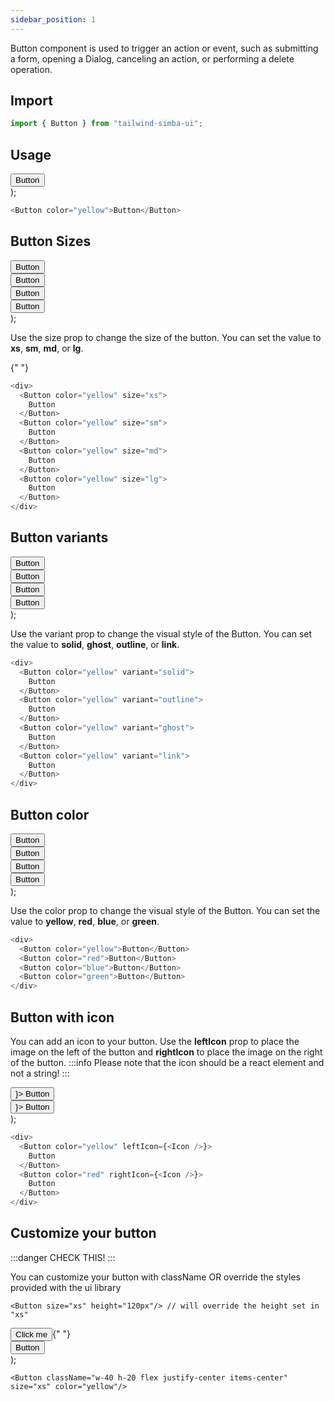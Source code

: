 ```yaml
---
sidebar_position: 1
---
```



Button component is used to trigger an action or event, such as submitting a form, opening a Dialog, canceling an action, or performing a delete operation.

## **Import**

```js
import { Button } from "tailwind-simba-ui";
```

## **Usage**

  <div className="border-2 rounded-xl mb-4">
    <div className="m-2">
      <Button color="yellow">Button</Button>
    </div>
  </div>
);

<BasicUsage></BasicUsage>

```js
<Button color="yellow">Button</Button>
```

## **Button Sizes**

  <div className="flex h-24 items-center border-2	rounded-xl mb-4">
    <div className="pr-2 pl-2">
      <Button color="yellow" size="xs">
        Button
      </Button>
    </div>
    <div className="pr-2">
      <Button color="yellow" size="sm">
        Button
      </Button>
    </div>
    <div className="pr-2">
      <Button color="yellow" size="md">
        Button
      </Button>
    </div>
    <div>
      <Button color="yellow" size="lg">
        Button
      </Button>
    </div>
  </div>
);

Use the size prop to change the size of the button. You can set the value to **xs**, **sm**, **md**, or **lg**.

<ButtonSizes></ButtonSizes>{" "}

```js
<div>
  <Button color="yellow" size="xs">
    Button
  </Button>
  <Button color="yellow" size="sm">
    Button
  </Button>
  <Button color="yellow" size="md">
    Button
  </Button>
  <Button color="yellow" size="lg">
    Button
  </Button>
</div>
```

## **Button variants**

  <div className="flex h-24 items-center border-2	rounded-xl mb-4">
    <div className="pr-2 pl-2">
      <Button color="yellow" variant="solid">
        Button
      </Button>
    </div>
    <div className="pr-2">
      <Button color="yellow" variant="outline">
        Button
      </Button>
    </div>
    <div className="pr-2">
      <Button color="yellow" variant="ghost">
        Button
      </Button>
    </div>
    <div>
      <Button color="yellow" variant="link">
        Button
      </Button>
    </div>
  </div>
);

Use the variant prop to change the visual style of the Button. You can set the value to **solid**, **ghost**, **outline**, or **link**.

<ButtonVariants></ButtonVariants>

```js
<div>
  <Button color="yellow" variant="solid">
    Button
  </Button>
  <Button color="yellow" variant="outline">
    Button
  </Button>
  <Button color="yellow" variant="ghost">
    Button
  </Button>
  <Button color="yellow" variant="link">
    Button
  </Button>
</div>
```

## **Button color**

  <div className="flex h-24 items-center border-2	rounded-xl mb-4">
    <div className="pr-2 pl-2">
      <Button color="yellow">Button</Button>
    </div>
    <div className="pr-2">
      <Button color="red">Button</Button>
    </div>
    <div className="pr-2">
      <Button color="blue">Button</Button>
    </div>
    <div>
      <Button color="green">Button</Button>
    </div>
  </div>
);

Use the color prop to change the visual style of the Button. You can set the value to **yellow**, **red**, **blue**, or **green**.

<ButtonColors></ButtonColors>

```js
<div>
  <Button color="yellow">Button</Button>
  <Button color="red">Button</Button>
  <Button color="blue">Button</Button>
  <Button color="green">Button</Button>
</div>
```

## **Button with icon**

You can add an icon to your button. Use the **leftIcon** prop to place the image on the left of the button and **rightIcon** to place the image on the right of the button.
:::info
Please note that the icon should be a react element and not a string!
:::

  <div className="flex h-24 items-center border-2	rounded-xl mb-4">
    <div className="pr-2 pl-2">
      <Button color="yellow" leftIcon={<CiMail />}>
        Button
      </Button>
    </div>
    <div className="pr-2">
      <Button color="red" rightIcon={<CiMail />}>
        Button
      </Button>
    </div>
  </div>
);

<ButtonWithIcon></ButtonWithIcon>

```js
<div>
  <Button color="yellow" leftIcon={<Icon />}>
    Button
  </Button>
  <Button color="red" rightIcon={<Icon />}>
    Button
  </Button>
</div>
```

## **Customize your button**

:::danger
CHECK THIS!
:::

You can customize your button with className
OR
override the styles provided with the ui library

```
<Button size="xs" height="120px"/> // will override the height set in "xs"
```

  <div className="flex h-24 items-center border-2	rounded-xl mb-4">
    <div className="pr-2 pl-2">
      <Button
        className="w-40 h-20 flex justify-center items-center"
        size="xs"
        color="yellow"
      >
        Click me
      </Button>{" "}
    </div>
    <div className="pr-2">
      <Button color="red">Button</Button>
    </div>
  </div>
);

<CustomButton></CustomButton>

```
<Button className="w-40 h-20 flex justify-center items-center" size="xs" color="yellow"/>
```

